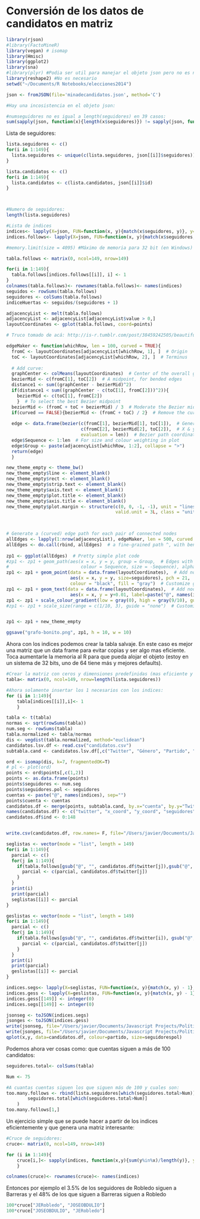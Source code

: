 Conversión de los datos de candidatos en matriz
========================================================

```r
library(rjson)
#library(FactoMineR)
library(vegan) # isomap
library(Hmisc)
library(ggplot2)
library(sna)
#library(plyr) #Podia ser util para manejar el objeto json pero no es necesario
library(reshape2) #No es necesario
setwd("~/Documents/R Notebooks/elecciones2014")
```

```r
json <- fromJSON(file='minadecandidatos.json', method='C') 

#Hay una incosistencia en el objeto json:

#numseguidores no es igual a length(seguidores) en 39 casos:
sum(sapply(json, function(x){length(x$seguidores)}) != sapply(json, function(x){x$numseguidores}))
```

Lista de seguidores:

```r
lista.seguidores <- c()
for(i in 1:149){
  lista.seguidores <- unique(c(lista.seguidores, json[[i]]$seguidores))
}

lista.candidatos <- c()
for(i in 1:149){
  lista.candidatos <- c(lista.candidatos, json[[i]]$id)
}



#Numero de seguidores:
length(lista.seguidores)

#Lista de indices 
indices<- lapply(X=json, FUN=function(x, y){match(x$seguidores, y)}, y=lista.seguidores)
indices.follows<- lapply(X=json, FUN=function(x, y){match(x$seguidores, y)}, y=lista.candidatos)

```


```r
#memory.limit(size = 4095) #Máximo de memoria para 32 bit (en Windows)

tabla.follows <- matrix(0, ncol=149, nrow=149)

for(i in 1:149){
  tabla.follows[indices.follows[[i]], i] <- 1
}
colnames(tabla.follows)<- rownames(tabla.follows)<- names(indices)
seguidos <- rowSums(tabla.follows)
seguidores <- colSums(tabla.follows)
indiceHuertas <- seguidos/(seguidores + 1)
```


```r
adjacencyList <- melt(tabla.follows)
adjacencyList <- adjacencyList[adjacencyList$value > 0,]
layoutCoordinates <- gplot(tabla.follows, coord=points)

# Truco tomado de acá: http://is-r.tumblr.com/post/38459242505/beautiful-network-diagrams-with-ggplot2

edgeMaker <- function(whichRow, len = 100, curved = TRUE){
  fromC <- layoutCoordinates[adjacencyList[whichRow, 1], ]  # Origin
  toC <- layoutCoordinates[adjacencyList[whichRow, 2], ]  # Terminus
 
  # Add curve:
  graphCenter <- colMeans(layoutCoordinates)  # Center of the overall graph
  bezierMid <- c(fromC[1], toC[2])  # A midpoint, for bended edges
  distance1 <- sum((graphCenter - bezierMid)^2)
  if(distance1 < sum((graphCenter - c(toC[1], fromC[2]))^2)){
    bezierMid <- c(toC[1], fromC[2])
    }  # To select the best Bezier midpoint
  bezierMid <- (fromC + toC + bezierMid) / 3  # Moderate the Bezier midpoint
  if(curved == FALSE){bezierMid <- (fromC + toC) / 2}  # Remove the curve
 
  edge <- data.frame(bezier(c(fromC[1], bezierMid[1], toC[1]),  # Generate
                            c(fromC[2], bezierMid[2], toC[2]),  # X & y
                            evaluation = len))  # Bezier path coordinates
  edge$Sequence <- 1:len  # For size and colour weighting in plot
  edge$Group <- paste(adjacencyList[whichRow, 1:2], collapse = ">")
  return(edge)
  }

new_theme_empty <- theme_bw()
new_theme_empty$line <- element_blank()
new_theme_empty$rect <- element_blank()
new_theme_empty$strip.text <- element_blank()
new_theme_empty$axis.text <- element_blank()
new_theme_empty$plot.title <- element_blank()
new_theme_empty$axis.title <- element_blank()
new_theme_empty$plot.margin <- structure(c(0, 0, -1, -1), unit = "lines",
                                         valid.unit = 3L, class = "unit")
 


# Generate a (curved) edge path for each pair of connected nodes
allEdges <- lapply(1:nrow(adjacencyList), edgeMaker, len = 500, curved = TRUE)
allEdges <- do.call(rbind, allEdges)  # a fine-grained path ^, with bend ^
 
zp1 <- ggplot(allEdges)  # Pretty simple plot code
#zp1 <- zp1 + geom_path(aes(x = x, y = y, group = Group,  # Edges with gradient
#                           colour = Sequence, size = -Sequence), alpha=1/20)  # and taper
zp1 <- zp1 + geom_point(data = data.frame(layoutCoordinates),  # Add nodes
                        aes(x = x, y = y, size=seguidores), pch = 21,
                        colour = "black", fill = "gray")  # Customize gradient v
zp1 <- zp1 + geom_text(data = data.frame(layoutCoordinates),  # Add nodes
                        aes(x = x, y = y+0.01, label=paste("@", names(indices), sep="")), size=2, color="red")  # Customize gradient v
zp1 <- zp1 + scale_colour_gradient(low = gray(0), high = gray(9/10), guide = "none")
#zp1 <- zp1 + scale_size(range = c(1/10, 3), guide = "none")  # Customize taper


zp1 <- zp1 + new_theme_empty 

ggsave("grafo-bonito.png", zp1, h = 10, w = 10)
```

Ahora con los indices podemos crear la tabla salvaje. En este caso es mejor una matriz que un data frame para evitar copias y ser algo mas eficiente. Toca aumentarle la memoria al R para que pueda alojar el objeto (estoy en un sistema de 32 bits, uno de 64 tiene más y mejores defaults).


```r
#Crear la matriz con ceros y dimensiones predefinidas (mas eficiente y util para el truco)
tabla<- matrix(0, ncol=149, nrow=length(lista.seguidores))

#Ahora solamente insertar los 1 necesarios con los indices:
for (i in 1:149){
	tabla[indices[[i]],i]<- 1
	}
```

```r
tabla <- t(tabla)
normas <- sqrt(rowSums(tabla))
num.seg <- rowSums(tabla)
tabla.normalized <- tabla/normas
dis <- vegdist(tabla.normalized, method="euclidean")
candidatos.lsv.df <- read.csv("candidatos.csv")
subtabla.cand <- candidatos.lsv.df[,c("Twitter", "Género", "Partido", "Estado")]
```

```r
ord <- isomap(dis, k=7, fragmentedOK=T)
# pl <- plot(ord)
points <- ord$points[,c(1,2)]
points <- as.data.frame(points)
points$seguidores <- num.seg
points$seguidores.pol <- seguidores
cuentas <- paste("@", names(indices), sep="")
points$cuenta <- cuentas
candidatos.df <- merge(points, subtabla.cand, by.x="cuenta", by.y="Twitter", all.x=T, all.y=F) 
names(candidatos.df) <- c("twitter", "x_coord", "y_coord", "seguidores","seguidorespol", "genero", "partido", "departamento")
candidatos.df$ind <- 0:148


write.csv(candidatos.df, row.names= F, file="/Users/javier/Documents/Javascript Projects/Política Twittera/candidatos.csv")

seglistas <- vector(mode = "list", length = 149)
for(i in 1:149){
  parcial <- c()
  for(j in 1:149){
    if(tabla.follows[gsub("@", "", candidatos.df$twitter[j]),gsub("@", "", candidatos.df$twitter[i])] == 1){
      parcial <- c(parcial, candidatos.df$twitter[j])
    }
  }
  print(i)
  print(parcial) 
  seglistas[[i]] <- parcial
}

geslistas <- vector(mode = "list", length = 149)
for(i in 1:149){
  parcial <- c()
  for(j in 1:149){
    if(tabla.follows[gsub("@", "", candidatos.df$twitter[i]), gsub("@", "", candidatos.df$twitter[j])] == 1){
      parcial <- c(parcial, candidatos.df$twitter[j])
    }
  }
  print(i)
  print(parcial) 
  geslistas[[i]] <- parcial
}

indices.segs<- lapply(X=seglistas, FUN=function(x, y){match(x, y) - 1}, y=candidatos.df$twitter)
indices.gess <- lapply(X=geslistas, FUN=function(x, y){match(x, y) - 1}, y=candidatos.df$twitter)
indices.gess[[149]] <- integer(0)
indices.segs[[149]] <- integer(0)

jsonseg <- toJSON(indices.segs)
jsonges <- toJSON(indices.gess)
write(jsonseg, file="/Users/javier/Documents/Javascript Projects/Política Twittera/indices.seg.json")
write(jsonges, file="/Users/javier/Documents/Javascript Projects/Política Twittera/indices.ges.json")
qplot(x,y, data=candidatos.df, colour=partido, size=seguidorespol)
```


Podemos ahora ver cosas como: que cuentas siguen a más de 100 candidatos:

```r
seguidores.total<- colSums(tabla)

Num <- 75

#A cuantas cuentas siguen los que siguen más de 100 y cuales son:
too.many.follows <- rbind(lista.seguidores[which(seguidores.total>Num)], 
		seguidores.total[which(seguidores.total>Num)]
	)
too.many.follows[1,]
```

Un ejercicio simple que se puede hacer a partir de los indices eficientemente y que genera una matriz interesante:

```r
#Cruce de seguidores:
cruce<- matrix(0, ncol=149, nrow=149)

for (i in 1:149){
	cruce[i,]<- sapply(indices, function(x,y){sum(y%in%x)/length(y)}, y=indices[[i]])
	}	

colnames(cruce)<- rownames(cruce)<- names(indices)
```
Entonces por ejemplo el 3.5% de los seguidores de Robledo siguen a Barreras y el 48% de los que siguen a Barreras siguen a Robledo

```r
100*cruce["JERobledo", "JOSEOBDULIO"]
100*cruce["JOSEOBDULIO", "JERobledo"]
```

